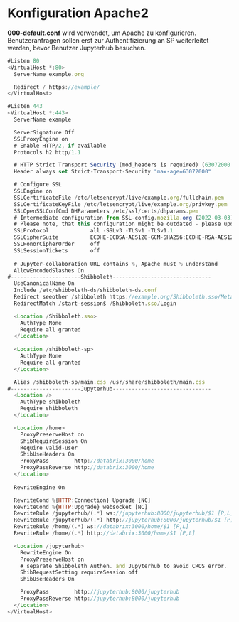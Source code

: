 # Konfiguration Apache2
**000-default.conf** wird verwendet, um Apache zu konfigurieren. Benutzeranfragen sollen erst zur Authentifizierung an SP weiterleitet werden, bevor Benutzer Jupyterhub besuchen.
```js
#Listen 80 
<VirtualHost *:80>
  ServerName example.org

  Redirect / https://example/
</VirtualHost>

#Listen 443
<VirtualHost *:443>
  ServerName example

  ServerSignature Off
  SSLProxyEngine on
  # Enable HTTP/2, if available
  Protocols h2 http/1.1

  # HTTP Strict Transport Security (mod_headers is required) (63072000 seconds)
  Header always set Strict-Transport-Security "max-age=63072000"

  # Configure SSL
  SSLEngine on
  SSLCertificateFile /etc/letsencrypt/live/example.org/fullchain.pem
  SSLCertificateKeyFile /etc/letsencrypt/live/example.org/privkey.pem
  SSLOpenSSLConfCmd DHParameters /etc/ssl/certs/dhparams.pem
  # Intermediate configuration from SSL-config.mozilla.org (2022-03-03)
  # Please note, that this configuration might be outdated - please update it accordingly using https://ssl-config.mozilla
  SSLProtocol             all -SSLv3 -TLSv1 -TLSv1.1
  SSLCipherSuite          ECDHE-ECDSA-AES128-GCM-SHA256:ECDHE-RSA-AES128-GCM-SHA256:ECDHE-ECDSA-AES256-GCM-SHA384:ECDHE-RSA-AES256-GCM-SHA384:ECDHE-ECDSA-CHACHA20-POLY1305:ECDHE-RSA-CHACHA20-POLY1305:DHE-RSA-AES128-GCM-SHA256:DHE-RSA-AES256-GCM-SHA384
  SSLHonorCipherOrder     off
  SSLSessionTickets       off
  
  # Jupyter-collaboration URL contains %, Apache must % understand
  AllowEncodedSlashes On
#----------------------Shibboleth-------------------------------
  UseCanonicalName On
  Include /etc/shibboleth-ds/shibboleth-ds.conf
  Redirect seeother /shibboleth https://example.org/Shibboleth.sso/Metadata
  RedirectMatch /start-session$ /Shibboleth.sso/Login

  <Location /Shibboleth.sso>
    AuthType None
    Require all granted
  </Location>
 
  <Location /shibboleth-sp>
    AuthType None
    Require all granted
  </Location>

  Alias /shibboleth-sp/main.css /usr/share/shibboleth/main.css
#----------------------Jupyterhub-------------------------------
  <Location />
    AuthType shibboleth
    Require shibboleth
  </Location>

  <Location /home>
    ProxyPreserveHost on
    ShibRequireSession On
    Require valid-user
    ShibUseHeaders On
    ProxyPass        http://databrix:3000/home
    ProxyPassReverse http://databrix:3000/home
  </Location>
  
  RewriteEngine On

  RewriteCond %{HTTP:Connection} Upgrade [NC]
  RewriteCond %{HTTP:Upgrade} websocket [NC]
  RewriteRule /jupyterhub/(.*) ws://jupyterhub:8000/jupyterhub/$1 [P,L]
  RewriteRule /jupyterhub/(.*) http://jupyterhub:8000/jupyterhub/$1 [P,L]
  RewriteRule /home/(.*) ws://databrix:3000/home/$1 [P,L]
  RewriteRule /home/(.*) http://databrix:3000/home/$1 [P,L]

  <Location /jupyterhub>
    RewriteEngine On
    ProxyPreserveHost on
    # separate Shibboleth Authen. and Jupyterhub to avoid CROS error.
    ShibRequestSetting requireSession off
    ShibUseHeaders On

    ProxyPass        http://jupyterhub:8000/jupyterhub
    ProxyPassReverse http://jupyterhub:8000/jupyterhub
  </Location>
</VirtualHost>
```